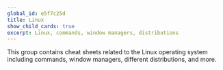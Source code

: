 ```yaml
---
global_id: e5f7c25d
title: Linux
show_child_cards: true
excerpt: Linux, commands, window managers, distributions
---
```


This group contains cheat sheets related to the Linux operating system including commands, window managers, different distributions, and more.
